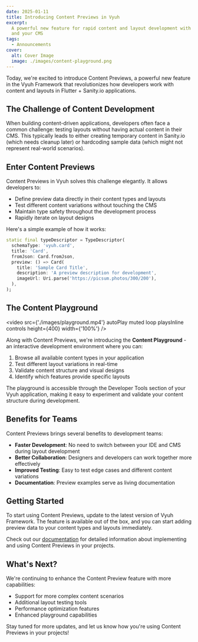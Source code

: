 ```yaml
---
date: 2025-01-11
title: Introducing Content Previews in Vyuh
excerpt:
  A powerful new feature for rapid content and layout development with Flutter
  and your CMS
tags:
  - Announcements
cover:
  alt: Cover Image
  image: ./images/content-playground.png
---
```


Today, we're excited to introduce Content Previews, a powerful new feature in
the Vyuh Framework that revolutionizes how developers work with content and
layouts in Flutter + Sanity.io applications.

## The Challenge of Content Development

When building content-driven applications, developers often face a common
challenge: testing layouts without having actual content in their CMS. This
typically leads to either creating temporary content in Sanity.io (which needs
cleanup later) or hardcoding sample data (which might not represent real-world
scenarios).

## Enter Content Previews

Content Previews in Vyuh solves this challenge elegantly. It allows developers
to:

- Define preview data directly in their content types and layouts
- Test different content variations without touching the CMS
- Maintain type safety throughout the development process
- Rapidly iterate on layout designs

Here's a simple example of how it works:

```dart
static final typeDescriptor = TypeDescriptor(
  schemaType: 'vyuh.card',
  title: 'Card',
  fromJson: Card.fromJson,
  preview: () => Card(
    title: 'Sample Card Title',
    description: 'A preview description for development',
    imageUrl: Uri.parse('https://picsum.photos/300/200'),
  ),
);
```

## The Content Playground

<video
  src={'./images/playground.mp4'}
  autoPlay
  muted
  loop
  playsInline
  controls
  height={400}
  width={'100%'}
/>

Along with Content Previews, we're introducing the **Content Playground** - an
interactive development environment where you can:

1. Browse all available content types in your application
2. Test different layout variations in real-time
3. Validate content structure and visual designs
4. Identify which features provide specific layouts

The playground is accessible through the Developer Tools section of your Vyuh
application, making it easy to experiment and validate your content structure
during development.

## Benefits for Teams

Content Previews brings several benefits to development teams:

- **Faster Development**: No need to switch between your IDE and CMS during
  layout development
- **Better Collaboration**: Designers and developers can work together more
  effectively
- **Improved Testing**: Easy to test edge cases and different content variations
- **Documentation**: Preview examples serve as living documentation

## Getting Started

To start using Content Previews, update to the latest version of Vyuh Framework.
The feature is available out of the box, and you can start adding preview data
to your content types and layouts immediately.

Check out our [documentation](/guides/cms/previews) for detailed information
about implementing and using Content Previews in your projects.

## What's Next?

We're continuing to enhance the Content Preview feature with more capabilities:

- Support for more complex content scenarios
- Additional layout testing tools
- Performance optimization features
- Enhanced playground capabilities

Stay tuned for more updates, and let us know how you're using Content Previews
in your projects!
